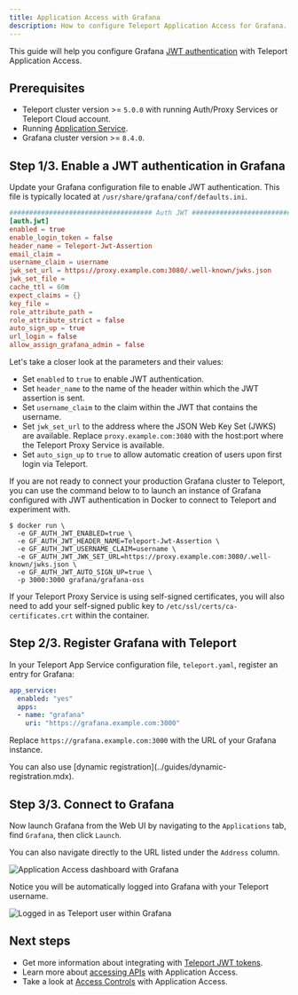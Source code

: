 ```yaml
---
title: Application Access with Grafana
description: How to configure Teleport Application Access for Grafana.
---
```


This guide will help you configure Grafana [JWT
authentication](https://grafana.com/docs/grafana/latest/setup-grafana/configure-security/configure-authentication/jwt/)
with Teleport Application Access.

## Prerequisites

- Teleport cluster version >= `5.0.0` with running Auth/Proxy Services or
  Teleport Cloud account.
- Running [Application Service](../guides/connecting-apps.mdx).
- Grafana cluster version >= `8.4.0`.

## Step 1/3. Enable a JWT authentication in Grafana

Update your Grafana configuration file to enable JWT authentication. This file
is typically located at `/usr/share/grafana/conf/defaults.ini`.

```toml
#################################### Auth JWT ##########################
[auth.jwt]
enabled = true
enable_login_token = false
header_name = Teleport-Jwt-Assertion
email_claim =
username_claim = username
jwk_set_url = https://proxy.example.com:3080/.well-known/jwks.json
jwk_set_file =
cache_ttl = 60m
expect_claims = {}
key_file =
role_attribute_path =
role_attribute_strict = false
auto_sign_up = true
url_login = false
allow_assign_grafana_admin = false
```

Let's take a closer look at the parameters and their values:

- Set `enabled` to `true` to enable JWT authentication.
- Set `header_name` to the name of the header within which the JWT assertion is
  sent.
- Set `username_claim` to the claim within the JWT that contains the username.
- Set `jwk_set_url` to the address where the JSON Web Key Set (JWKS) are
  available. Replace `proxy.example.com:3080` with the host:port where the
  Teleport Proxy Service is available.
- Set `auto_sign_up` to `true` to allow automatic creation of users upon first
  login via Teleport.

<Admonition type="tip">
If you are not ready to connect your production Grafana cluster to Teleport,
you can use the command below to to launch an instance of Grafana configured
with JWT authentication in Docker to connect to Teleport and experiment with.

```code
$ docker run \
  -e GF_AUTH_JWT_ENABLED=true \
  -e GF_AUTH_JWT_HEADER_NAME=Teleport-Jwt-Assertion \
  -e GF_AUTH_JWT_USERNAME_CLAIM=username \
  -e GF_AUTH_JWT_JWK_SET_URL=https://proxy.example.com:3080/.well-known/jwks.json \
  -e GF_AUTH_JWT_AUTO_SIGN_UP=true \
  -p 3000:3000 grafana/grafana-oss
```

If your Teleport Proxy Service is using self-signed certificates, you will also need to add your
self-signed public key to `/etc/ssl/certs/ca-certificates.crt` within the
container.
</Admonition>

## Step 2/3. Register Grafana with Teleport

In your Teleport App Service configuration file, `teleport.yaml`, register an
entry for Grafana:

```yaml
app_service:
  enabled: "yes"
  apps:
  - name: "grafana"
    uri: "https://grafana.example.com:3000"
```

Replace `https://grafana.example.com:3000` with the URL of your Grafana
instance.

<Admonition type="tip">
You can also use [dynamic registration](../guides/dynamic-registration.mdx).
</Admonition>

## Step 3/3. Connect to Grafana

Now launch Grafana from the Web UI by navigating to the `Applications` tab,
find `Grafana`, then click `Launch`.

You can also navigate directly to the URL listed under the `Address` column.

![Application Access dashboard with
Grafana](../../../img/application-access/guides/grafana-dashboard.png)

Notice you will be automatically logged into Grafana with your Teleport
username.

![Logged in as Teleport user within
Grafana](../../../img/application-access/guides/grafana-auth.png)

## Next steps

- Get more information about integrating with [Teleport JWT
  tokens](./introduction.mdx).
- Learn more about [accessing APIs](../guides/api-access.mdx) with Application
  Access.
- Take a look at [Access Controls](../controls.mdx) with Application Access.
